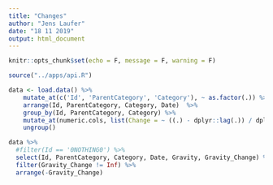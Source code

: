 ```yaml
---
title: "Changes"
author: "Jens Laufer"
date: "18 11 2019"
output: html_document
---
```


```r
knitr::opts_chunk$set(echo = F, message = F, warning = F)
```


```r
source("../apps/api.R")
```


```r
data <- load.data() %>% 
    mutate_at(c('Id', 'ParentCategory', 'Category'), ~ as.factor(.)) %>%
    arrange(Id, ParentCategory, Category, Date)  %>%
    group_by(Id, ParentCategory, Category) %>% 
    mutate_at(numeric.cols, list(Change = ~ ((.) - dplyr::lag(.)) / dplyr::lag(.))) %>% 
    ungroup()
```

```r
data %>% 
  #filter(Id == '0NOTHING0') %>% 
  select(Id, ParentCategory, Category, Date, Gravity, Gravity_Change) %>% 
  filter(Gravity_Change != Inf) %>% 
  arrange(-Gravity_Change)
  
```



